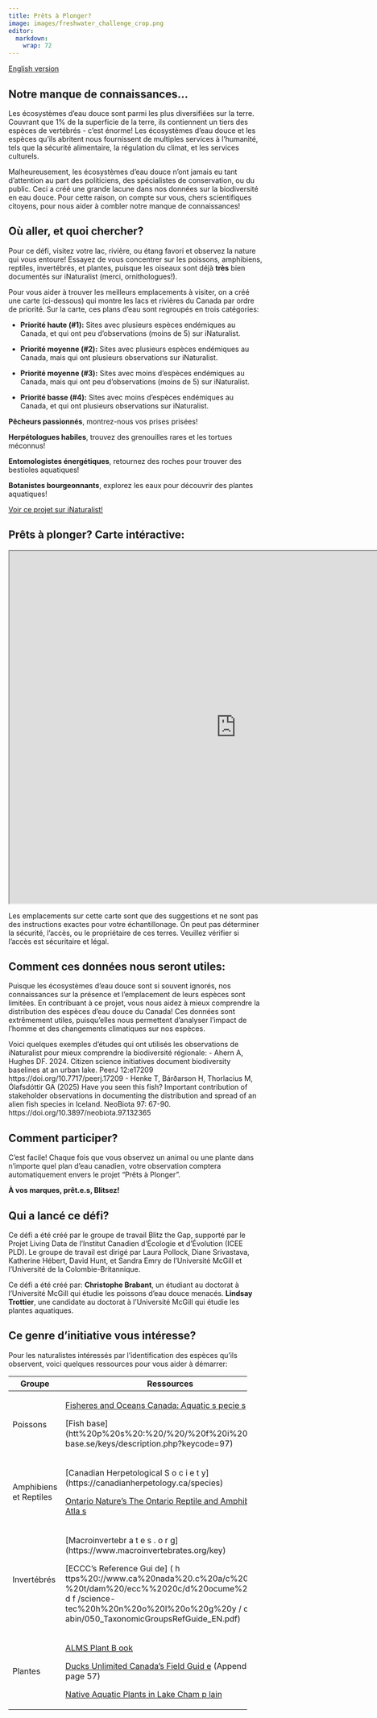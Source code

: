```yaml
---
title: Prêts à Plonger?
image: images/freshwater_challenge_crop.png
editor: 
  markdown: 
    wrap: 72
---
```


[English version](https://pollocklab.github.io/blitz-the-gap/challenges/freshwater-challenge-template.html){.btn .btn-secondary .btn role="button"}


## Notre manque de connaissances…

Les écosystèmes d’eau douce sont parmi les plus diversifiées sur la
terre. Couvrant que 1% de la superficie de la terre, ils contiennent un
tiers des espèces de vertébrés - c’est énorme! Les écosystèmes d’eau
douce et les espèces qu’ils abritent nous fournissent de multiples
services à l’humanité, tels que la sécurité alimentaire, la régulation
du climat, et les services culturels.

Malheureusement, les écosystèmes d’eau douce n’ont jamais eu tant
d’attention au part des politiciens, des spécialistes de conservation,
ou du public. Ceci a créé une grande lacune dans nos données sur la
biodiversité en eau douce. Pour cette raison, on compte sur vous, chers
scientifiques citoyens, pour nous aider à combler notre manque de
connaissances!

## Où aller, et quoi chercher?

Pour ce défi, visitez votre lac, rivière, ou étang favori et observez la
nature qui vous entoure! Essayez de vous concentrer sur les poissons,
amphibiens, reptiles, invertébrés, et plantes, puisque les oiseaux sont
déjà **très** bien documentés sur iNaturalist (merci, ornithologues!).

Pour vous aider à trouver les meilleurs emplacements à visiter, on a
créé une carte (ci-dessous) qui montre les lacs et rivières du Canada
par ordre de priorité. Sur la carte, ces plans d’eau sont regroupés en
trois catégories:

-   **Priorité haute (#1):** Sites avec plusieurs espèces endémiques au
    Canada, et qui ont peu d’observations (moins de 5) sur iNaturalist.

-   **Priorité moyenne (#2):** Sites avec plusieurs espèces endémiques
    au Canada, mais qui ont plusieurs observations sur iNaturalist.

-   **Priorité moyenne (#3):** Sites avec moins d’espèces endémiques au
    Canada, mais qui ont peu d’observations (moins de 5) sur
    iNaturalist.

-   **Priorité basse (#4):** Sites avec moins d’espèces endémiques au
    Canada, et qui ont plusieurs observations sur iNaturalist.

**Pêcheurs passionnés**, montrez-nous vos prises prisées!

**Herpétologues habiles**, trouvez des grenouilles rares et les tortues
méconnus!

**Entomologistes énergétiques**, retournez des roches pour trouver des
bestioles aquatiques!

**Botanistes bourgeonnants**, explorez les eaux pour découvrir des
plantes aquatiques!

[Voir ce projet sur
iNaturalist!](https://inaturalist.ca/projects/https://inaturalist.ca/projects/make-a-splash){.btn
.btn-primary .btn role="button"}

## Prêts à plonger? Carte intéractive:

```{=html}
<iframe width="900" height="700" src="https://pollocklab.github.io/blitzthegap-freshwater/challenge_freshwater_map.html" title="Prêts à plonger?" data-external="1"></iframe>
```

::: callout-warning
Les emplacements sur cette carte sont que des suggestions et ne sont pas
des instructions exactes pour votre échantillonage. On peut pas
déterminer la sécurité, l'accès, ou le propriétaire de ces terres.
Veuillez vérifier si l'accès est sécuritaire et légal.
:::

## **Comment ces données nous seront utiles:**

Puisque les écosystèmes d’eau douce sont si souvent ignorés, nos
connaissances sur la présence et l’emplacement de leurs espèces sont
limitées. En contribuant à ce projet, vous nous aidez à mieux comprendre
la distribution des espèces d’eau douce du Canada! Ces données sont
extrêmement utiles, puisqu’elles nous permettent d’analyser l’impact de
l’homme et des changements climatiques sur nos espèces.

Voici quelques exemples d’études qui ont utilisés les observations de
iNaturalist pour mieux comprendre la biodiversité régionale: - Ahern A,
Hughes DF. 2024. Citizen science initiatives document biodiversity
baselines at an urban lake. PeerJ 12:e17209
https://doi.org/10.7717/peerj.17209 - Henke T, Bárðarson H, Thorlacius
M, Ólafsdóttir GA (2025) Have you seen this fish? Important contribution
of stakeholder observations in documenting the distribution and spread
of an alien fish species in Iceland. NeoBiota 97: 67-90.
https://doi.org/10.3897/neobiota.97.132365

## **Comment participer?**

C’est facile! Chaque fois que vous observez un animal ou une plante dans
n’importe quel plan d’eau canadien, votre observation comptera
automatiquement envers le projet “Prêts à Plonger”.

**À vos marques, prêt.e.s, Blitsez!**

## **Qui a lancé ce défi?**

Ce défi a été créé par le groupe de travail Blitz the Gap, supporté par
le Projet Living Data de l’Institut Canadien d’Écologie et d’Évolution
(ICEE PLD). Le groupe de travail est dirigé par Laura Pollock, Diane
Srivastava, Katherine Hébert, David Hunt, et Sandra Emry de l’Université
McGill et l’Université de la Colombie-Britannique.

Ce défi a été créé par: **Christophe Brabant**, un étudiant au doctorat
à l’Université McGill qui étudie les poissons d’eau douce menacés.
**Lindsay Trottier**, une candidate au doctorat à l’Université McGill
qui étudie les plantes aquatiques.

## **Ce genre d'initiative vous intéresse?**

Pour les naturalistes intéressés par l’identification des espèces qu’ils
observent, voici quelques ressources pour vous aider à démarrer:

+-----------------------+-------------------------------------------+
| Groupe                | Ressources                                |
+=======================+===========================================+
| Poissons              | [Fisheres and Oceans Canada: Aquatic s    |
|                       | pecie                                     |
|                       | s](ht%20tps:/%2%200/www                   |
|                       | %20.%20d%20f%20o%20-%20m%20p%20o%20.%%202 |
|                       | 0gc.ca/species-especes/identify-eng.html) |
|                       |                                           |
|                       | \[Fish base\]                             |
|                       | (htt%20p%20s%20:%20/%20/%20f%20i%20s%20h  |
|                       | base.se/keys/description.php?keycode=97)  |
+-----------------------+-------------------------------------------+
| Amphibiens et         | \[Canadian Herpetological S o c i e t y\] |
| Reptiles              | (https://canadianherpetology.ca/species)  |
|                       |                                           |
|                       | [Ontario Nature's The Ontario Reptile and |
|                       | Amphibian Atla                            |
|                       | s](h%%20%20%2020ttp%                      |
|                       | 20s://c%20atalo%20g.ont%20arion%2%200atur |
|                       | %20e%20.%20o%20r%20g%20/%20o%20n%20t%%202 |
|                       | 0ario-reptile-and-amphibian-atlas/page/1) |
+-----------------------+-------------------------------------------+
| Invertébrés           | \[Macroinvertebr a t e s . o r g\]        |
|                       | (https://www.macroinvertebrates.org/key)  |
|                       |                                           |
|                       | \[ECCC's Reference Gui de\] ( h           |
|                       | ttps%20://www.ca%20nada%20.c%20a/c%20ont  |
|                       | e n                                       |
|                       | %20t/dam%20/ecc%%2020c/d%20ocume%20nts/p  |
|                       | d f                                       |
|                       | /science-tec%20h%20n%20o%20l%20o%20g%20y  |
|                       | / c                                       |
|                       | abin/050_TaxonomicGroupsRefGuide_EN.pdf)  |
+-----------------------+-------------------------------------------+
| Plantes               | [ALMS Plant B                             |
|                       | ook](https%20://al%20ms.ca%2%200/wp-      |
|                       | %20c%20o%20n%20t%20e%20n%20t%20/%20u%%202 |
|                       | 0ploads/2020/07/ALMS-Plant-Book-2020.pdf) |
|                       |                                           |
|                       | [Ducks Unlimited Canada's Field Guid      |
|                       | e](ht%20tps:/%2%200/www                   |
|                       | %20.%20d%20u%20c%20k%20s%20.%20c%20a%%202 |
|                       | 0/assets/2014/12/field-guide-low-res.pdf) |
|                       | (Appendix 5, page 57)                     |
|                       |                                           |
|                       | [Native Aquatic Plants in Lake Cham p     |
|                       | lain](https%%202%200%20://www             |
|                       | .l%20%20ake%20%20%20champl%20a%20inco%20m |
|                       | mit%20te%20e.org%20/f%20%20ile%20admin/%2 |
|                       | 0file%20s/Pho%20to%2%%202%2000A%20rch%20i |
|                       | ve%20/L%20earn%20/%20Nati%%20%20%2020ve_% |
|                       | 20Aquat%20ic_Pl%20ants_%20files%2%200/LCC |
|                       | %20_%20N%20a%20t%20i%20v%20e%20_%20A%%202 |
|                       | 0quatic_Plant_ID_Cards_-_Web_Version.pdf) |
+-----------------------+-------------------------------------------+

